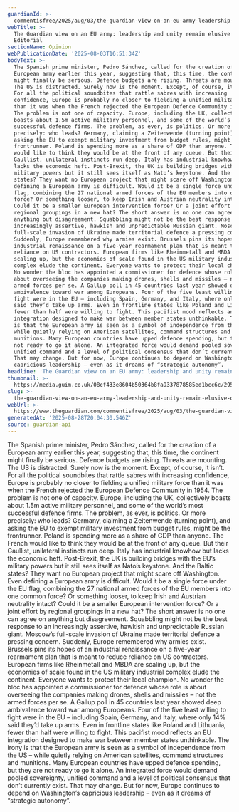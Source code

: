 ```yaml
---
guardianId: >-
  commentisfree/2025/aug/03/the-guardian-view-on-an-eu-army-leadership-and-unity-remain-elusive
webTitle: >-
  The Guardian view on an EU army: leadership and unity remain elusive |
  Editorial
sectionName: Opinion
webPublicationDate: '2025-08-03T16:51:34Z'
bodyText: >-
  The Spanish prime minister, Pedro Sánchez, called for the creation of a
  European army earlier this year, suggesting that, this time, the continent
  might finally be serious. Defence budgets are rising. Threats are mounting.
  The US is distracted. Surely now is the moment. Except, of course, it isn’t.
  For all the political soundbites that rattle sabres with increasing
  confidence, Europe is probably no closer to fielding a unified military force
  than it was when the French rejected the European Defence Community in 1954.
  The problem is not one of capacity. Europe, including the UK, collectively
  boasts about 1.5m active military personnel, and some of the world’s most
  successful defence firms. The problem, as ever, is politics. Or more
  precisely: who leads? Germany, claiming a Zeitenwende (turning point), and
  asking the EU to exempt military investment from budget rules, might be the
  frontrunner. Poland is spending more as a share of GDP than anyone. The French
  would like to think they would be at the front of any queue. But their
  Gaullist, unilateral instincts run deep. Italy has industrial knowhow but
  lacks the economic heft. Post-Brexit, the UK is building bridges with the EU’s
  military powers but it still sees itself as Nato’s keystone. And the Baltic
  states? They want no European project that might scare off Washington. Even
  defining a European army is difficult. Would it be a single force under the EU
  flag, combining the 27 national armed forces of the EU members into one common
  force? Or something looser, to keep Irish and Austrian neutrality intact?
  Could it be a smaller European intervention force? Or a joint effort by
  regional groupings in a new hat? The short answer is no one can agree on
  anything but disagreement. Squabbling might not be the best response to an
  increasingly assertive, hawkish and unpredictable Russian giant. Moscow’s
  full-scale invasion of Ukraine made territorial defence a pressing concern.
  Suddenly, Europe remembered why armies exist. Brussels pins its hopes of an
  industrial renaissance on a five-year rearmament plan that is meant to reduce
  reliance on US contractors. European firms like Rheinmetall and MBDA are
  scaling up, but the economies of scale found in the US military industrial
  complex elude the continent. Everyone wants to protect their local champion.
  No wonder the bloc has appointed a commissioner for defence whose role is
  about overseeing the companies making drones, shells and missiles – not the
  armed forces per se. A Gallup poll in 45 countries last year showed deep
  ambivalence toward war among Europeans. Four of the five least willing to
  fight were in the EU – including Spain, Germany, and Italy, where only 14%
  said they’d take up arms. Even in frontline states like Poland and Lithuania,
  fewer than half were willing to fight. This pacifist mood reflects an EU
  integration designed to make war between member states unthinkable. The irony
  is that the European army is seen as a symbol of independence from the US –
  while quietly relying on American satellites, command structures and
  munitions. Many European countries have upped defence spending, but they are
  not ready to go it alone. An integrated force would demand pooled sovereignty,
  unified command and a level of political consensus that don’t currently exist.
  That may change. But for now, Europe continues to depend on Washington’s
  capricious leadership – even as it dreams of “strategic autonomy”.
headline: 'The Guardian view on an EU army: leadership and unity remain elusive'
thumbnail: >-
  https://media.guim.co.uk/08cf433e8604b50364b8fa9337878585ed1bcc6c/295_0_3040_2432/500.jpg
slug: >-
  the-guardian-view-on-an-eu-army-leadership-and-unity-remain-elusive-or-editorial
webUrl: >-
  https://www.theguardian.com/commentisfree/2025/aug/03/the-guardian-view-on-an-eu-army-leadership-and-unity-remain-elusive
generatedAt: '2025-08-28T20:04:30.546Z'
source: guardian-api
---
```

The Spanish prime minister, Pedro Sánchez, called for the creation of a European army earlier this year, suggesting that, this time, the continent might finally be serious. Defence budgets are rising. Threats are mounting. The US is distracted. Surely now is the moment. Except, of course, it isn’t. For all the political soundbites that rattle sabres with increasing confidence, Europe is probably no closer to fielding a unified military force than it was when the French rejected the European Defence Community in 1954. The problem is not one of capacity. Europe, including the UK, collectively boasts about 1.5m active military personnel, and some of the world’s most successful defence firms. The problem, as ever, is politics. Or more precisely: who leads? Germany, claiming a Zeitenwende (turning point), and asking the EU to exempt military investment from budget rules, might be the frontrunner. Poland is spending more as a share of GDP than anyone. The French would like to think they would be at the front of any queue. But their Gaullist, unilateral instincts run deep. Italy has industrial knowhow but lacks the economic heft. Post-Brexit, the UK is building bridges with the EU’s military powers but it still sees itself as Nato’s keystone. And the Baltic states? They want no European project that might scare off Washington. Even defining a European army is difficult. Would it be a single force under the EU flag, combining the 27 national armed forces of the EU members into one common force? Or something looser, to keep Irish and Austrian neutrality intact? Could it be a smaller European intervention force? Or a joint effort by regional groupings in a new hat? The short answer is no one can agree on anything but disagreement. Squabbling might not be the best response to an increasingly assertive, hawkish and unpredictable Russian giant. Moscow’s full-scale invasion of Ukraine made territorial defence a pressing concern. Suddenly, Europe remembered why armies exist. Brussels pins its hopes of an industrial renaissance on a five-year rearmament plan that is meant to reduce reliance on US contractors. European firms like Rheinmetall and MBDA are scaling up, but the economies of scale found in the US military industrial complex elude the continent. Everyone wants to protect their local champion. No wonder the bloc has appointed a commissioner for defence whose role is about overseeing the companies making drones, shells and missiles – not the armed forces per se. A Gallup poll in 45 countries last year showed deep ambivalence toward war among Europeans. Four of the five least willing to fight were in the EU – including Spain, Germany, and Italy, where only 14% said they’d take up arms. Even in frontline states like Poland and Lithuania, fewer than half were willing to fight. This pacifist mood reflects an EU integration designed to make war between member states unthinkable. The irony is that the European army is seen as a symbol of independence from the US – while quietly relying on American satellites, command structures and munitions. Many European countries have upped defence spending, but they are not ready to go it alone. An integrated force would demand pooled sovereignty, unified command and a level of political consensus that don’t currently exist. That may change. But for now, Europe continues to depend on Washington’s capricious leadership – even as it dreams of “strategic autonomy”.
